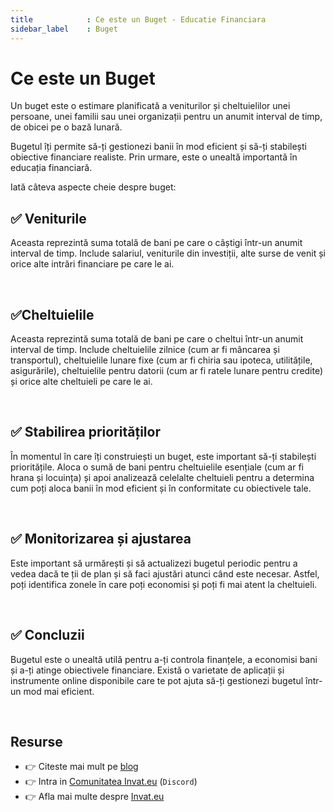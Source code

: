 ```yaml
---
title            : Ce este un Buget - Educatie Financiara 
sidebar_label    : Buget
---
```


# Ce este un Buget

Un buget este o estimare planificată a veniturilor și cheltuielilor unei persoane, unei familii sau unei organizații pentru un anumit interval de timp, de obicei pe o bază lunară.

Bugetul îți permite să-ți gestionezi banii în mod eficient și să-ți stabilești obiective financiare realiste. 
Prin urmare, este o unealtă importantă în educația financiară. 

Iată câteva aspecte cheie despre buget:

## ✅ Veniturile 

Aceasta reprezintă suma totală de bani pe care o câștigi într-un anumit interval de timp. 
Include salariul, veniturile din investiții, alte surse de venit și orice alte intrări financiare pe care le ai.

<br />

## ✅Cheltuielile 

Aceasta reprezintă suma totală de bani pe care o cheltui într-un anumit interval de timp.
Include cheltuielile zilnice (cum ar fi mâncarea și transportul), cheltuielile lunare fixe (cum ar fi chiria sau ipoteca, utilitățile, asigurările),
 cheltuielile pentru datorii (cum ar fi ratele lunare pentru credite) și orice alte cheltuieli pe care le ai.

<br />

## ✅ Stabilirea priorităților 

În momentul în care îți construiești un buget, este important să-ți stabilești prioritățile. 
Aloca o sumă de bani pentru cheltuielile esențiale (cum ar fi hrana și locuința) și apoi analizează celelalte cheltuieli pentru a determina cum poți aloca banii în mod eficient și în conformitate cu obiectivele tale.

<br />

## ✅ Monitorizarea și ajustarea

Este important să urmărești și să actualizezi bugetul periodic pentru a vedea dacă te ții de plan și să faci ajustări atunci când este necesar. 
Astfel, poți identifica zonele în care poți economisi și poți fi mai atent la cheltuieli.

<br />

## ✅ Concluzii 

Bugetul este o unealtă utilă pentru a-ți controla finanțele, a economisi bani și a-ți atinge obiectivele financiare. 
Există o varietate de aplicații și instrumente online disponibile care te pot ajuta să-ți gestionezi bugetul într-un mod mai eficient.

<br />

## Resurse

- 👉 Citeste mai mult pe [blog](https://www.blog.invat.eu/)
- 👉 Intra in [Comunitatea Invat.eu](https://discord.gg/3qmQKAHKS2) (`Discord`)  
- 👉 Afla mai multe despre [Invat.eu](/) 

